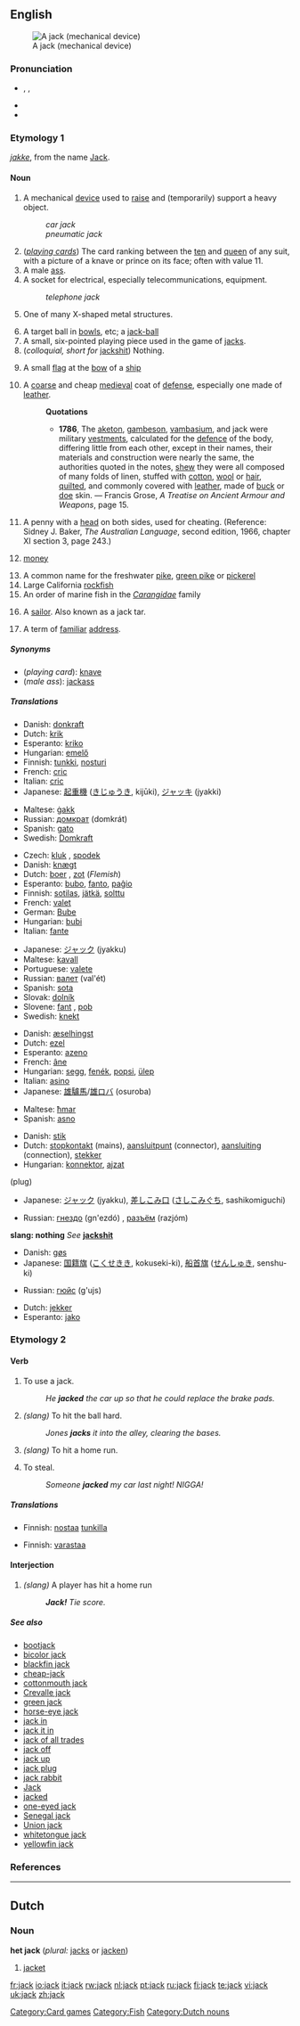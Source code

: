 {{see|Jack}}
{{wikipedia|dab=jack}}
==English==
[[Image:Jackscrew.gif|thumb|A jack (mechanical device)]]

===Pronunciation===
* {{enPR|jăk}}, {{IPA|/dʒæk/}}, {{SAMPA|/dZ{k/}}
* {{audio|en-us-jack.ogg|Audio (US)}}
* {{rhymes|æk}}

===Etymology 1===
''[[jakke]]'', from the name [[Jack]].

====Noun====
{{en-noun}}

# A mechanical [[device]] used to [[raise]] and (temporarily) support a heavy object.
#: ''car jack''
#: ''pneumatic jack''
# (''[[playing cards]]'') The card ranking between the [[ten]] and [[queen]] of any suit, with a picture of a knave or prince on its face; often with value 11.
# A male [[ass]].
# A socket for electrical, especially telecommunications, equipment.
#: ''telephone jack''
# {{rfv-sense}} One of many X-shaped metal structures.
# A target ball in [[bowls]], etc; a [[jack-ball]]
# A small, six-pointed playing piece used in the game of [[jacks]].
# (''colloquial, short for'' [[jackshit]]) Nothing.
# {{nautical}}A small [[flag]] at the [[bow]] of a [[ship]]
# A [[coarse]] and cheap [[medieval]] coat of [[defense]], especially one made of [[leather]].
#: '''Quotations'''
#:* '''1786''',  The [[aketon]], [[gambeson]], [[vambasium]], and jack were military [[vestment]]s, calculated for the [[defence]] of the body, differing little from each other, except in their names, their materials and construction were nearly the same, the authorities quoted in the notes, [[shew]] they were all composed of many folds of linen, stuffed with [[cotton]], [[wool]] or [[hair]], [[quilt]]ed, and commonly covered with [[leather]], made of [[buck]] or [[doe]] skin. &mdash; Francis Grose, ''A Treatise on Ancient Armour and Weapons'', page 15.
# {{two-up}} A penny with a [[head]] on both sides, used for cheating.  (Reference: Sidney J. Baker, ''The Australian Language'', second edition, 1966, chapter XI section 3, page 243.)
# {{slang}} [[money]]
# A common name for the freshwater [[pike]], [[green pike]] or [[pickerel]]
# Large California [[rockfish]]
# An order of marine fish in the ''[[Carangidae]]'' family
# {{context|nautical|obsolete}} A [[sailor]]. Also known as a jack tar.
# A term of [[familiar]] [[address]].

=====Synonyms=====
* (''playing card''): [[knave]]
* (''male ass''): [[jackass]]

=====Translations=====
{{trans-top|device for raising and supporting a heavy object}}
* Danish: [[donkraft]]
* Dutch: [[krik]] {{f}}
* Esperanto: [[kriko]]
* Hungarian: [[emelő]]
* Finnish: [[tunkki]], [[nosturi]]
* French: [[cric#French|cric]] {{m}}
* Italian: [[cric#Italian|cric]] {{m}}
* Japanese: [[起重機]] ([[きじゅうき]], kijūki), [[ジャッキ]] (jyakki)
{{trans-mid}}
* Maltese: [[ġakk]]
* Russian: [[домкрат]] (domkrát) {{m}}
* Spanish: [[gato]] {{m}}
* Swedish: [[Domkraft]]
{{trans-bottom}}

{{trans-top|playing card}}
* Czech: [[kluk]] {{m}}, [[spodek]] {{m}}
* Danish: [[knægt]]
* Dutch: [[boer]] {{m}}, [[zot]] {{m}} (''Flemish'')
* Esperanto: [[bubo]], [[fanto]], [[paĝio]]
* Finnish: [[sotilas]], [[jätkä]], [[solttu]]
* French: [[valet#French|valet]] {{m}}
* German: [[Bube]] {{m}}
* Hungarian: [[bubi]]
* Italian: [[fante]] {{m}}
{{trans-mid}}
* Japanese: [[ジャック]] (jyakku)
* Maltese: [[kavall]] {{m}}
* Portuguese: [[valete]] {{m}}
* Russian: [[валет]] (val'ét) {{m}}
* Spanish: [[sota]] {{f}}
* Slovak: [[dolník]] {{m}}
* Slovene: [[fant]] {{m}}, [[pob]] {{m}}
* Swedish: [[knekt]] {{c}}
{{trans-bottom}}

{{trans-top|male ass}}
* Danish: [[æselhingst]]
* Dutch: [[ezel]] {{m}}
* Esperanto: [[azeno]]
* French: [[âne]] {{m}}
* Hungarian: [[segg]], [[fenék]], [[popsi]], [[ülep]]
* Italian: [[asino]] {{m}}
* Japanese: [[雄驢馬]]/[[雄ロバ]] (osuroba)
{{trans-mid}}
* Maltese: [[ħmar]] {{m}}
* Spanish: [[asno]] {{m}}
{{trans-bottom}}

{{trans-top|electrical socket}}
* Danish: [[stik]]
* Dutch: [[stopkontakt]] {{n}} (mains), [[aansluitpunt]] {{n}} (connector), [[aansluiting]] {{f}} (connection), [[stekker]]
* Hungarian: [[konnektor]], [[ajzat]]
{{m}} (plug)
* Japanese: [[ジャック]] (jyakku), [[差しこみ口]] ([[さしこみぐち]], sashikomiguchi)
{{trans-mid}}
* Russian: [[гнездо]] (gn'ezdó) {{n}}, [[разъём]] (razjóm) {{m}}
{{trans-bottom}}

{{trans-top|X-shaped metal structure}}
{{trans-mid}}
{{trans-bottom}}

{{trans-top|target ball in bowls}}
{{trans-mid}}
{{trans-bottom}}

'''slang: nothing'''
''See'' '''[[jackshit]]'''

{{trans-top|flag at bow of ship}}
* Danish: [[gøs]]
* Japanese: [[国籍旗]] ([[こくせきき]], kokuseki-ki), [[船首旗]] ([[せんしゅき]], senshu-ki)
{{trans-mid}}
* Russian: [[гюйс]] (g'ujs) {{m}}
{{trans-bottom}}

{{trans-top|coarse medieval coat}}
* Dutch: [[jekker]] {{m}}
* Esperanto: [[jako]]
{{trans-mid}}
{{trans-bottom}}

===Etymology 2===

====Verb====
{{en-verb}}

# {{transitive}}  To use a jack.
#: ''He '''jacked''' the car up so that he could replace the brake pads.''
# {{transitive}}  {{baseball}} ''(slang)'' To hit the ball hard.
#: ''Jones '''jacks''' it into the alley, clearing the bases.''
# {{transitive}}  {{baseball}} ''(slang)'' To hit a home run.
# {{transitive}}  To steal.
#: ''Someone '''jacked''' my car last night! NIGGA!''

=====Translations=====
{{trans-top|To use a jack}}
* Finnish: [[nostaa]] [[tunkki|tunkilla]]
{{trans-mid}}
{{trans-bottom}}

{{trans-top|To hit the ball hard}}
{{trans-mid}}
{{trans-bottom}}

{{trans-top|To hit a home run}}
{{trans-mid}}
{{trans-bottom}}

{{trans-top|To steal}}
* Finnish: [[varastaa]]
{{trans-mid}}
{{trans-bottom}}

====Interjection====
{{en-intj}}

# {{baseball}} ''(slang)'' A player has hit a home run
#: '' '''Jack!''' Tie score.''

=====See also=====
* [[bootjack]]
* [[bicolor jack]]
* [[blackfin jack]]
* [[cheap-jack]]
* [[cottonmouth jack]]
* [[Crevalle jack]]
* [[green jack]]
* [[horse-eye jack]]
* [[jack in]]
* [[jack it in]]
* [[jack of all trades]]
* [[jack off]]
* [[jack up]]
* [[jack plug]]
* [[jack rabbit]]
* [[Jack]]
* [[jacked]]
* [[one-eyed jack]]
* [[Senegal jack]]
* [[Union jack]]
* [[whitetongue jack]]
* [[yellowfin jack]]

===References===
{{R:1913}}

[[Category:Card games]]
[[Category:Fish]]

----

==Dutch==

===Noun===
'''het jack''' {{n}} (''plural:'' [[jacks]] or [[jacken]])

# [[jacket]]

[[Category:Dutch nouns]]

[[fr:jack]]
[[io:jack]]
[[it:jack]]
[[rw:jack]]
[[nl:jack]]
[[pt:jack]]
[[ru:jack]]
[[fi:jack]]
[[te:jack]]
[[vi:jack]]
[[uk:jack]]
[[zh:jack]]